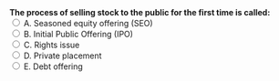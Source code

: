::: {.question-block}
<form onsubmit="event.preventDefault(); checkAnswer('module1_mcq_q23')" data-correct-answer="B"> 
  <strong style="display: block;">The process of selling stock to the public for the first time is called:</strong> 
  <label><input type="radio" name="module1_mcq_q23" value="A"> A. Seasoned equity offering (SEO)</label><br>
  <label><input type="radio" name="module1_mcq_q23" value="B"> B. Initial Public Offering (IPO)</label><br>
  <label><input type="radio" name="module1_mcq_q23" value="C"> C. Rights issue</label><br>
  <label><input type="radio" name="module1_mcq_q23" value="D"> D. Private placement</label><br>
  <label><input type="radio" name="module1_mcq_q23" value="E"> E. Debt offering</label><br>
</form> 

<div id="feedback-module1_mcq_q23" class="feedback" data-status="" style="display:none;"> 
✅ Correct: B. The first public sale of shares is an IPO. 
</div> 
:::
